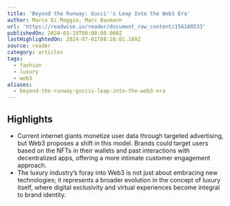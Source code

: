```yaml
---
title: 'Beyond the Runway: Gucci''s Leap Into the Web3 Era'
author: Marco Di Maggio; Marc Baumann
url: 'https://readwise.io/reader/document_raw_content/156180533'
publishedOn: 2024-03-19T00:00:00.000Z
lastHighlightedOn: 2024-07-01T08:28:01.108Z
source: reader
category: articles
tags:
  - fashion
  - luxury
  - web3
aliases:
  - beyond-the-runway-guccis-leap-into-the-web3-era
---
```

## Highlights
- Current internet giants monetize user data through targeted advertising, but Web3 proposes a shift in this model. Brands could target users based on the NFTs in their wallets and past interactions with decentralized apps, offering a more intimate customer engagement approach.
- The luxury industry’s foray into Web3 is not just about embracing new technologies; it represents a broader evolution in the concept of luxury itself, where digital exclusivity and virtual experiences become integral to brand identity.
